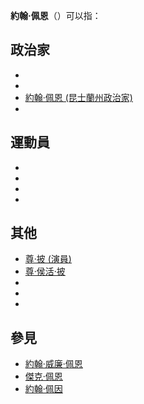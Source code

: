 {{noteTA
|G1=PP
|1=zh-hk:尊·披; zh-tw:約翰·佩恩; zh-hans:约翰·佩恩;
|2=zh-hk:尊; zh-tw:約翰; zh-hans:约翰;
|3=zh-hk:侯活; zh-tw:霍華德; zh-hans:霍华德;
|4=zh-hk:披; zh-tw:佩恩; zh-hans:佩恩;
}}
{{各地中文名
| t      = 1
| 名詞   = 
| 圖像   = 
| 說明   = 
| 大陸   = 约翰·佩恩
| 臺灣   = 約翰·佩恩
| 香港   = 尊·披
| 新加坡 = 约翰·佩恩
| 註釋 = 
}}
'''約翰·佩恩'''（{{lang-en|'''John Payne'''}}）可以指：

== 政治家 ==
* {{Link-en|約翰·威廉·佩恩 (政治家)|John William Payne (politician)}}
* {{Link-en|尊·披 (政治家)|John Payne (politician)}}
* [[約翰·佩恩_(昆士蘭州政治家)|約翰·佩恩 (昆士蘭州政治家)]]
* {{Link-en|約翰·巴頓·佩恩|John Barton Payne}}

== 運動員 ==
* {{Link-en|尊·披 (足球員)|John Payne (footballer)}}
* {{Link-en|尊·披 (美式足球員)|John Payne (American football)}}
* {{Link-en|尊·披 (欖球員)|John Payne (rugby)}}
* {{Link-en|約翰·薩默斯·佩恩|John Somers Payne}}

== 其他 ==
* [[尊·披_(演員)|尊·披 (演員)]]
* [[尊·侯活·披|尊·侯活·披]]
* {{Link-en|尊·披 (音樂家)|John Payne (singer)}}
* {{Link-en|約翰·威廉·佩恩 (電台主持人)|"Sunshine" Sonny Payne}}
* {{Link-en|尊·披 (配音演員)|John Payne (voice actor)}}

== 參見 ==
* [[約翰·威廉·佩恩|約翰·威廉·佩恩]]
* [[傑克·佩恩|傑克·佩恩]]
* [[約翰·佩因|約翰·佩因]]

{{Disambiguation|Cat=四字人名译名消歧义}}
